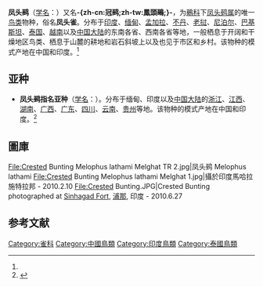 {{noteTA
|T=zh-cn:凤头鹀; zh-tw:冠鵐; 
|1=zh-cn:凤头鹀; zh-tw:冠鵐; 
|2=zh-cn:凤头鹀属; zh-tw:鳳頭鵐屬; 
}}
{{Speciesbox
| image = Crested Bunting (Melophus lathami) Photograph By Shantanu Kuveskar.jpg
| image_caption = 雄鳥攝於[[Mangaon|Mangaon]], [[馬哈拉施特拉邦|馬哈拉施特拉邦]], [[印度|印度]]
| image2 =MelophusLathami.ogg
| status = LC
| status_system = iucn3.1
| status_ref = <ref name=iucn>{{IUCN2008 | assessors = [[BirdLife_International|BirdLife International]] | year = 2008 | id = 149636 | title = Melophus lathami | downloaded = 2009-6-9}}</ref>
| taxon = Emberiza lathami
| authority = (J. E. Gray 1831)<ref name='id4293'>{{cite web| url =http://www.bioinfo.cn/db05/BjdwSpecies.php?action=view&id=4293| title =凤头鹀| work =《中国动物物种编目数据库》| publisher =中国科学院微生物研究所| author =中国科学院动物研究所| accessdate =2009-04-04| deadurl =yes| archiveurl =https://web.archive.org/web/20160305052555/http://www.bioinfo.cn/db05/BjdwSpecies.php?action=view&id=4293| archivedate =2016-03-05}}</ref>
| synonyms = ''Emberiza lathami''
}}

'''凤头鹀'''（[[学名|学名]]：{{lang|la|''Melophus lathami''}}）又名'''-{zh-cn:冠鹀;zh-tw:鳳頭鵐;}-'''，为[[鵐科|鵐科]]下[[凤头鹀属|凤头鹀属]]的唯一[[鸟类|鸟类]]物种，俗名'''凤头雀'''。分布于[[印度|印度]]、[[缅甸|缅甸]]、[[孟加拉|孟加拉]]、[[不丹|不丹]]、[[老挝|老挝]]、[[尼泊尔|尼泊尔]]、[[巴基斯坦|巴基斯坦]]、[[泰国|泰国]]、[[越南|越南]]以及[[中国大陆|中国大陆]]的东南各省、西南各省等地，一般栖息于开阔和干燥地区鸟类、栖息于山麓的耕地和岩石斜坡上以及也见于市区和乡村。该物种的模式产地在中国和印度。<ref name='id4293'/>

==亚种==
*'''凤头鹀指名亚种'''（[[学名|学名]]：{{lang|la|''Melophus lathami lathami''}}）。分布于缅甸、印度以及[[中国大陆|中国大陆]]的[[浙江|浙江]]、[[江西|江西]]、[[湖南|湖南]]、[[广西|广西]]、[[广东|广东]]、[[四川|四川]]、[[云南|云南]]、[[贵州|贵州]]等地。该物种的模式产地在中国和印度。<ref name='id4294'>{{cite web| url =http://www.bioinfo.cn/db05/BjdwSpecies.php?action=view&id=4294| title =凤头鹀指名亚种| work =《中国动物物种编目数据库》| publisher =中国科学院微生物研究所| author =中国科学院动物研究所| accessdate =2009-04-04| deadurl =yes| archiveurl =https://web.archive.org/web/20131203122335/http://www.bioinfo.cn/db05/BjdwSpecies.php?action=view| archivedate =2013-12-03}}</ref>

== 圖庫 ==
<gallery class="center">
File:Crested Bunting Melophus lathami Melghat TR 2.jpg|凤头鹀 Melophus lathami
File:Crested Bunting Melophus lathami Melghat 1.jpg|攝於印度馬哈拉施特拉邦 - 2010.2.10
File:Crested Bunting.JPG|Crested Bunting photographed at [[Sinhagad_Fort|Sinhagad Fort]], [[浦那|浦那]], 印度 - 2010.6.27
</gallery>

== 参考文献 ==
{{reflist}}
{{wikispecies|Melophus lathami}}
{{commons|Melophus lathami}}
{{Taxonbar|from=Q27076024}}

[[Category:雀科|Category:雀科]]
[[Category:中國鳥類|Category:中國鳥類]]
[[Category:印度鳥類|Category:印度鳥類]]
[[Category:泰國鳥類|Category:泰國鳥類]]


{{雀形目小作品}}
